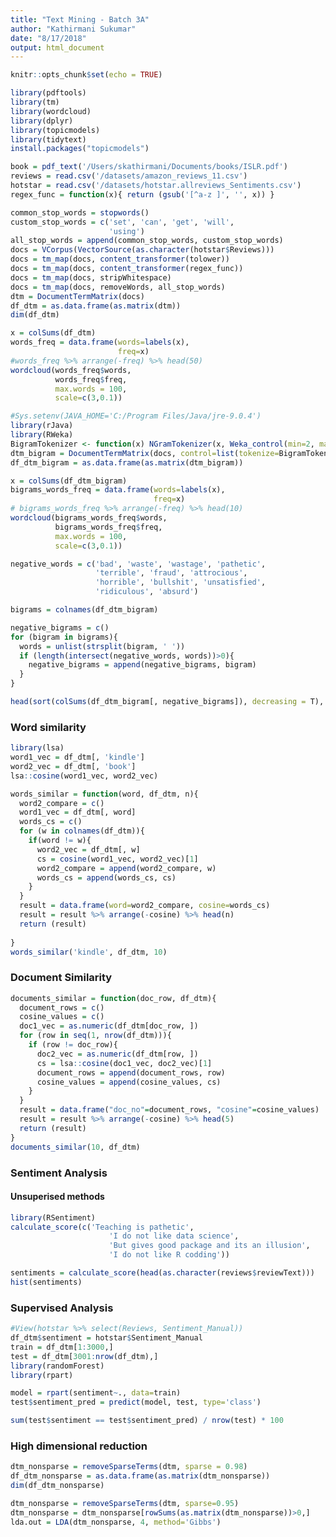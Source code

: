 ```yaml
---
title: "Text Mining - Batch 3A"
author: "Kathirmani Sukumar"
date: "8/17/2018"
output: html_document
---
```


```r
knitr::opts_chunk$set(echo = TRUE)
```

```r
library(pdftools)
library(tm)
library(wordcloud)
library(dplyr)
library(topicmodels)
library(tidytext)
install.packages("topicmodels")
```

```r
book = pdf_text('/Users/skathirmani/Documents/books/ISLR.pdf')
reviews = read.csv('/datasets/amazon_reviews_11.csv')
hotstar = read.csv('/datasets/hotstar.allreviews_Sentiments.csv')
regex_func = function(x){ return (gsub('[^a-z ]', '', x)) }

common_stop_words = stopwords()
custom_stop_words = c('set', 'can', 'get', 'will',
                      'using')
all_stop_words = append(common_stop_words, custom_stop_words)
docs = VCorpus(VectorSource(as.character(hotstar$Reviews)))
docs = tm_map(docs, content_transformer(tolower))
docs = tm_map(docs, content_transformer(regex_func))
docs = tm_map(docs, stripWhitespace)
docs = tm_map(docs, removeWords, all_stop_words)
dtm = DocumentTermMatrix(docs)
df_dtm = as.data.frame(as.matrix(dtm))
dim(df_dtm)
```

```r
x = colSums(df_dtm)
words_freq = data.frame(words=labels(x),
                        freq=x)
#words_freq %>% arrange(-freq) %>% head(50)
wordcloud(words_freq$words,
          words_freq$freq,
          max.words = 100,
          scale=c(3,0.1))
```

```r
#Sys.setenv(JAVA_HOME='C:/Program Files/Java/jre-9.0.4')
library(rJava)
library(RWeka)
BigramTokenizer <- function(x) NGramTokenizer(x, Weka_control(min=2, max=2))
dtm_bigram = DocumentTermMatrix(docs, control=list(tokenize=BigramTokenizer))
df_dtm_bigram = as.data.frame(as.matrix(dtm_bigram))

x = colSums(df_dtm_bigram)
bigrams_words_freq = data.frame(words=labels(x),
                                freq=x)
# bigrams_words_freq %>% arrange(-freq) %>% head(10)
wordcloud(bigrams_words_freq$words,
          bigrams_words_freq$freq,
          max.words = 100,
          scale=c(3,0.1))
```


```r
negative_words = c('bad', 'waste', 'wastage', 'pathetic',
                   'terrible', 'fraud', 'attrocious', 
                   'horrible', 'bullshit', 'unsatisfied',
                   'ridiculous', 'absurd')

bigrams = colnames(df_dtm_bigram)

negative_bigrams = c()
for (bigram in bigrams){
  words = unlist(strsplit(bigram, ' '))
  if (length(intersect(negative_words, words))>0){
    negative_bigrams = append(negative_bigrams, bigram)
  }
}

head(sort(colSums(df_dtm_bigram[, negative_bigrams]), decreasing = T), 5)
```


### Word similarity
```r
library(lsa)
word1_vec = df_dtm[, 'kindle']
word2_vec = df_dtm[, 'book']
lsa::cosine(word1_vec, word2_vec)
```


```r
words_similar = function(word, df_dtm, n){
  word2_compare = c()
  word1_vec = df_dtm[, word]
  words_cs = c()
  for (w in colnames(df_dtm)){
    if(word != w){
      word2_vec = df_dtm[, w]
      cs = cosine(word1_vec, word2_vec)[1]
      word2_compare = append(word2_compare, w)
      words_cs = append(words_cs, cs)
    }
  }
  result = data.frame(word=word2_compare, cosine=words_cs)
  result = result %>% arrange(-cosine) %>% head(n)
  return (result)
  
}
words_similar('kindle', df_dtm, 10)
```




### Document Similarity
```r
documents_similar = function(doc_row, df_dtm){
  document_rows = c()
  cosine_values = c()
  doc1_vec = as.numeric(df_dtm[doc_row, ])
  for (row in seq(1, nrow(df_dtm))){
    if (row != doc_row){
      doc2_vec = as.numeric(df_dtm[row, ])
      cs = lsa::cosine(doc1_vec, doc2_vec)[1]
      document_rows = append(document_rows, row)
      cosine_values = append(cosine_values, cs)
    }
  }
  result = data.frame("doc_no"=document_rows, "cosine"=cosine_values)
  result = result %>% arrange(-cosine) %>% head(5)
  return (result)
}
documents_similar(10, df_dtm)
```


### Sentiment Analysis

#### Unsuperised methods
```r
library(RSentiment)
calculate_score(c('Teaching is pathetic',
                      'I do not like data science',
                      'But gives good package and its an illusion',
                      'I do not like R codding'))

```

```r
sentiments = calculate_score(head(as.character(reviews$reviewText)))
hist(sentiments)
```


### Supervised Analysis
```r
#View(hotstar %>% select(Reviews, Sentiment_Manual))
df_dtm$sentiment = hotstar$Sentiment_Manual
train = df_dtm[1:3000,]
test = df_dtm[3001:nrow(df_dtm),]
library(randomForest)
library(rpart)

model = rpart(sentiment~., data=train)
test$sentiment_pred = predict(model, test, type='class')

sum(test$sentiment == test$sentiment_pred) / nrow(test) * 100
```

### High dimensional reduction
```r
dtm_nonsparse = removeSparseTerms(dtm, sparse = 0.98)
df_dtm_nonsparse = as.data.frame(as.matrix(dtm_nonsparse))
dim(df_dtm_nonsparse)
```


```r
dtm_nonsparse = removeSparseTerms(dtm, sparse=0.95)
dtm_nonsparse = dtm_nonsparse[rowSums(as.matrix(dtm_nonsparse))>0,]
lda.out = LDA(dtm_nonsparse, 4, method='Gibbs')
```

